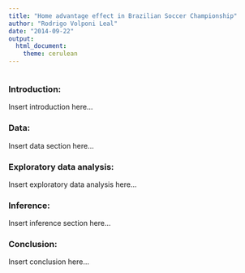 ```yaml
---
title: "Home advantage effect in Brazilian Soccer Championship"
author: "Rodrigo Volponi Leal"
date: "2014-09-22"
output:
  html_document:
    theme: cerulean
---
```


<!-- For more info on RMarkdown see http://rmarkdown.rstudio.com/ -->

<!-- Enter the code required to load your data in the space below. The data will be loaded but the line of code won't show up in your write up (echo=FALSE) in order to save space-->
```r

```

<!-- In the remainder of the document, add R code chunks as needed -->

### Introduction:

Insert introduction here...

### Data:

Insert data section here...

### Exploratory data analysis:

Insert exploratory data analysis here...

### Inference:

Insert inference section here...

### Conclusion:

Insert conclusion here...
